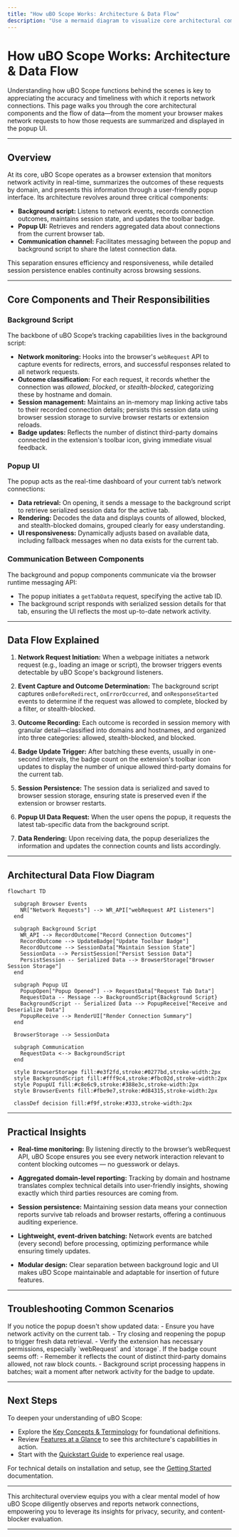 ```yaml
---
title: "How uBO Scope Works: Architecture & Data Flow"
description: "Use a mermaid diagram to visualize core architectural components: background script (network monitoring, badge updating), popup UI (data display, session summary), and the communication between them. Outline the data flow, from browser events through session persistence to real-time popup rendering, so users understand what is tracked, when, and why."
---
```


# How uBO Scope Works: Architecture & Data Flow

Understanding how uBO Scope functions behind the scenes is key to appreciating the accuracy and timeliness with which it reports network connections. This page walks you through the core architectural components and the flow of data—from the moment your browser makes network requests to how those requests are summarized and displayed in the popup UI.

---

## Overview

At its core, uBO Scope operates as a browser extension that monitors network activity in real-time, summarizes the outcomes of these requests by domain, and presents this information through a user-friendly popup interface. Its architecture revolves around three critical components:

- **Background script:** Listens to network events, records connection outcomes, maintains session state, and updates the toolbar badge.
- **Popup UI:** Retrieves and renders aggregated data about connections from the current browser tab.
- **Communication channel:** Facilitates messaging between the popup and background script to share the latest connection data.

This separation ensures efficiency and responsiveness, while detailed session persistence enables continuity across browsing sessions.

---

## Core Components and Their Responsibilities

### Background Script

The backbone of uBO Scope’s tracking capabilities lives in the background script:

- **Network monitoring:** Hooks into the browser's `webRequest` API to capture events for redirects, errors, and successful responses related to all network requests.
- **Outcome classification:** For each request, it records whether the connection was _allowed_, _blocked_, or _stealth-blocked_, categorizing these by hostname and domain.
- **Session management:** Maintains an in-memory map linking active tabs to their recorded connection details; persists this session data using browser session storage to survive browser restarts or extension reloads.
- **Badge updates:** Reflects the number of distinct third-party domains connected in the extension's toolbar icon, giving immediate visual feedback.

### Popup UI

The popup acts as the real-time dashboard of your current tab’s network connections:

- **Data retrieval:** On opening, it sends a message to the background script to retrieve serialized session data for the active tab.
- **Rendering:** Decodes the data and displays counts of allowed, blocked, and stealth-blocked domains, grouped clearly for easy understanding.
- **UI responsiveness:** Dynamically adjusts based on available data, including fallback messages when no data exists for the current tab.

### Communication Between Components

The background and popup components communicate via the browser runtime messaging API:

- The popup initiates a `getTabData` request, specifying the active tab ID.
- The background script responds with serialized session details for that tab, ensuring the UI reflects the most up-to-date network activity.

---

## Data Flow Explained

1. **Network Request Initiation:** When a webpage initiates a network request (e.g., loading an image or script), the browser triggers events detectable by uBO Scope's background listeners.

2. **Event Capture and Outcome Determination:** The background script captures `onBeforeRedirect`, `onErrorOccurred`, and `onResponseStarted` events to determine if the request was allowed to complete, blocked by a filter, or stealth-blocked.

3. **Outcome Recording:** Each outcome is recorded in session memory with granular detail—classified into domains and hostnames, and organized into three categories: allowed, stealth-blocked, and blocked.

4. **Badge Update Trigger:** After batching these events, usually in one-second intervals, the badge count on the extension's toolbar icon updates to display the number of unique allowed third-party domains for the current tab.

5. **Session Persistence:** The session data is serialized and saved to browser session storage, ensuring state is preserved even if the extension or browser restarts.

6. **Popup UI Data Request:** When the user opens the popup, it requests the latest tab-specific data from the background script.

7. **Data Rendering:** Upon receiving data, the popup deserializes the information and updates the connection counts and lists accordingly.

---

## Architectural Data Flow Diagram

```mermaid
flowchart TD

  subgraph Browser Events
    NR["Network Requests"] --> WR_API["webRequest API Listeners"]
  end

  subgraph Background Script
    WR_API --> RecordOutcome["Record Connection Outcomes"]
    RecordOutcome --> UpdateBadge["Update Toolbar Badge"]
    RecordOutcome --> SessionData["Maintain Session State"]
    SessionData --> PersistSession["Persist Session Data"]
    PersistSession -- Serialized Data --> BrowserStorage["Browser Session Storage"]
  end

  subgraph Popup UI
    PopupOpen["Popup Opened"] --> RequestData["Request Tab Data"]
    RequestData -- Message --> BackgroundScript{Background Script}
    BackgroundScript -- Serialized Data --> PopupReceive["Receive and Deserialize Data"]
    PopupReceive --> RenderUI["Render Connection Summary"]
  end

  BrowserStorage --> SessionData

  subgraph Communication
    RequestData <--> BackgroundScript
  end

  style BrowserStorage fill:#e3f2fd,stroke:#0277bd,stroke-width:2px
  style BackgroundScript fill:#fff9c4,stroke:#fbc02d,stroke-width:2px
  style PopupUI fill:#c8e6c9,stroke:#388e3c,stroke-width:2px
  style BrowserEvents fill:#fbe9e7,stroke:#d84315,stroke-width:2px

  classDef decision fill:#f9f,stroke:#333,stroke-width:2px

```

---

## Practical Insights

- **Real-time monitoring:** By listening directly to the browser’s webRequest API, uBO Scope ensures you see every network interaction relevant to content blocking outcomes — no guesswork or delays.

- **Aggregated domain-level reporting:** Tracking by domain and hostname translates complex technical details into user-friendly insights, showing exactly which third parties resources are coming from.

- **Session persistence:** Maintaining session data means your connection reports survive tab reloads and browser restarts, offering a continuous auditing experience.

- **Lightweight, event-driven batching:** Network events are batched (every second) before processing, optimizing performance while ensuring timely updates.

- **Modular design:** Clear separation between background logic and UI makes uBO Scope maintainable and adaptable for insertion of future features.

---

## Troubleshooting Common Scenarios

<Tip>
If you notice the popup doesn't show updated data:
- Ensure you have network activity on the current tab.
- Try closing and reopening the popup to trigger fresh data retrieval.
- Verify the extension has necessary permissions, especially `webRequest` and `storage`.
</Tip>

<Tip>
If the badge count seems off:
- Remember it reflects the count of distinct third-party domains allowed, not raw block counts.
- Background script processing happens in batches; wait a moment after network activity for the badge to update.
</Tip>

---

## Next Steps

To deepen your understanding of uBO Scope:

- Explore the [Key Concepts & Terminology](../core-concepts-and-architecture/key-concepts-terminology) for foundational definitions.
- Review [Features at a Glance](../feature-summary/features-at-a-glance) to see this architecture's capabilities in action.
- Start with the [Quickstart Guide](../feature-summary/quickstart-experience) to experience real usage.

For technical details on installation and setup, see the [Getting Started](../../getting-started/installation-basics) documentation.

---

This architectural overview equips you with a clear mental model of how uBO Scope diligently observes and reports network connections, empowering you to leverage its insights for privacy, security, and content-blocker evaluation.


---